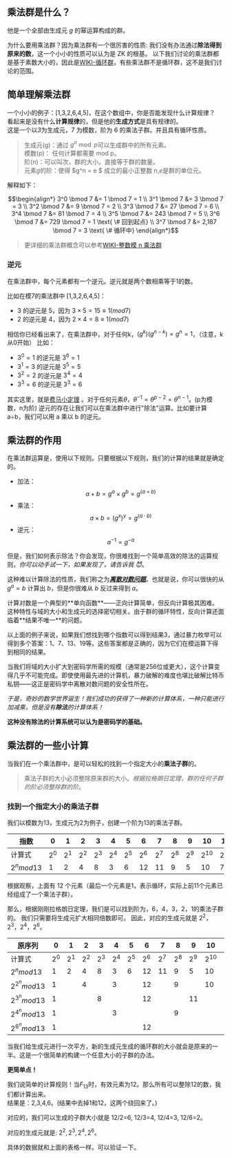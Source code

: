 
## 乘法群是什么？

他是一个全部由生成元 $g$ 的幂运算构成的群。

为什么要用乘法群？因为乘法群有一个很厉害的性质: 我们没有办法通过**除法得到原来的数**，这一个小小的性质可以认为是 ZK 的根基。
<Callout emoji="⚠️">
以下我们讨论的乘法群都是基于素数大小的，因此是[WIKI-循环群](https://zh.wikipedia.org/wiki/%E5%BE%AA%E7%92%B0%E7%BE%A4)，有些乘法群不是循环群，这不是我们讨论的范围。
</Callout>

## 简单理解乘法群

一个小小的例子：[1,3,2,6,4,5]，在这个数组中，你是否能发现什么计算规律？  
看起来是没有什么**计算规律**的，但是他的**生成方式**是具有规律的。  
这是一个以*3*为生成元，7 为模数，阶为 6 的乘法子群。并且具有循环性质。

> 生成元(g)：通过 $g^n \bmod p$可以生成群中的所有元素。  
> 模数(p)： 任何计算都需要 mod p。  
> 阶(n)：可以叫次，群的大小。直接等于群的数量。  
> 元素$g$的阶：使得 $g^n = e $ 成立的最小正整数 n,$e$是群的单位元。

解释如下：

```math
\begin{align*}
3^0 \bmod 7 &= 1 \bmod 7 = 1 \\
3^1 \bmod 7 &= 3 \bmod 7 = 3 \\
3^2 \bmod 7 &= 9 \bmod 7 = 2 \\
3^3 \bmod 7 &= 27 \bmod 7 = 6 \\
3^4 \bmod 7 &= 81 \bmod 7 = 4 \\
3^5 \bmod 7 &= 243 \bmod 7 = 5 \\
3^6 \bmod 7 &= 729 \bmod 7 = 1 \text{ \# 回到起点} \\
3^7 \bmod 7 &= 2,187 \bmod 7 = 3 \text{ \# 循环中}
\end{align*}
```

> 更详细的乘法群概念可以参考[WIKI-整数模 n 乘法群](https://zh.wikipedia.org/wiki/%E6%95%B4%E6%95%B0%E6%A8%A1n%E4%B9%98%E6%B3%95%E7%BE%A4)

### 逆元
在乘法群中，每个元素都有一个逆元。逆元就是两个数相乘等于1的数。

比如在模7的乘法群中 [1,3,2,6,4,5]：
- 3 的逆元是 5，因为 $3 \times 5 = 15 ≡ 1 (mod 7)$
- 2 的逆元是 4，因为 $2 \times 4 = 8 ≡ 1 (mod 7)$

相信你已经看出来了，在乘法群中，对于任何k，$(g^k)(g^{n-k}) = g^n = 1$，（注意，k从0开始）
比如：
- $3^0=1$ 的逆元是 $3^6=1$
- $3^1=3$ 的逆元是 $3^5=5$
- $3^2=2$ 的逆元是 $3^4=4$
- $3^3=6$ 的逆元是 $3^3=6$

其实这里，就是<u>费马小定理</u> 。对于任何元素$\theta$，$\theta^{-1} = \theta^{p-2} = \theta^{n-1}$。(p为模数，n为阶)
<Callout emoji="💡">
逆元的存在让我们可以在乘法群中进行"除法"运算。比如要计算 a÷b，我们可以用 a 乘以 b 的逆元。
</Callout>


## 乘法群的作用

在乘法群运算是，使用以下规则。只要根据以下规则，我们的计算的结果就是确定的。

- 加法： $$a+b = g^a \times g^b = g^{(a+b)}$$
- 乘法： $$a \times b = (g^x)^y = g^{(a \cdot b)}$$
- 逆元： $$a^{-1} = g^{-a}$$

但是，我们如何表示除法？你会发现，你很难找到一个简单高效的除法的运算规则，_你可以动手试一下，如果发现了，请告诉我 😈_。

这种难以计算除法的性质，我们称之为[**_离散对数问题_**](https://zh.wikipedia.org/wiki/%E7%A6%BB%E6%95%A3%E5%AF%B9%E6%95%B0)。也就是说，你可以很快的从 $g^a=b$ 计算出 $b$，但是你很难从 $b$ 反过来得到 $a$。

<Callout emoji="📒">
计算对数是一个典型的**单向函数**——正向计算简单，但反向计算极其困难。这种特性与域的大小和生成元的选择密切相关。由于群的循环特性，反向计算还面临着**结果不唯一**的问题。

以上面的例子来说，如果我们想找到哪个指数可以得到结果3，通过暴力枚举可以得到多个答案：1、7、13、19等。这些答案都是正确的，因为它们在模运算下得到相同的结果。

当我们将域的大小扩大到密码学所需的规模（通常是256位或更大），这个计算变得几乎不可能完成。即使使用最先进的计算机，暴力破解的难度也堪比破解比特币私钥——这正是密码学中离散对数问题的安全性所在。
</Callout>

_于是，奇妙的数学世界诞生！我们成功的获得了一种新的计算体系，一种只能进行加减乘，但是没有**除法**的计算体系！_

**这种没有除法的计算系统可以认为是密码学的基础。**

## 乘法群的一些小计算
当我们在一个乘法群中，是可以轻松的找到一个指定大小的**乘法子群**的。
>乘法子群的大小必须整除原来群的大小。_根据拉格朗日定理，群的任何子群的阶必须整除群的阶_。

### 找到一个指定大小的乘法子群
我们以模数为13，生成元为2为例子，创建一个阶为13的乘法子群。

| 指数 | 0 | 1 | 2 | 3 | 4 | 5 | 6 | 7 | 8 | 9 | 10 | 11 | 12 |
|-----|---|---|---|---|---|---|---|---|---|---|----|----|----| 
| 计算式 | $2^0$ | $2^1$ | $2^2$ | $2^3$ | $2^4$ | $2^5$ | $2^6$ | $2^7$ | $2^8$ | $2^9$ | $2^{10}$ | $2^{11}$ | $2^{12}$ |
|$2^n {mod} 13$ | 1 | 2 | 4 | 8 | 3 | 6 | 12 | 11 | 9 | 5 | 10 | 7 | 1 |

根据观察，上面有 12 个元素（最后一个元素是1，表示循环，实际上前11个元素已经组成了一个乘法子群）。

那么，根据刚刚拉格朗日定理，我们是可以找到阶为，6，4，3，2，1的乘法子群的。
我们只需要将生成元扩大相同倍数即可。
因此，对应的生成元就是 $2^2$，$2^3$，$2^4$，$2^6$。

| 原序列 | 0 | 1 | 2 | 3 | 4 | 5 | 6 | 7 | 8 | 9 | 10 | 11 | 12 |
|-----|---|---|---|---|---|---|---|---|---|---|----|----|----| 
| 计算式 | $2^0$ | $2^1$ | $2^2$ | $2^3$ | $2^4$ | $2^5$ | $2^6$ | $2^7$ | $2^8$ | $2^9$ | $2^{10}$ | $2^{11}$ | $2^{12}$ |
|$2^n {mod} 13$ | 1 | 2 | 4 | 8 | 3 | 6 | 12 | 11 | 9 | 5 | 10 | 7 | 1 |
|$2^{2^n} {mod} 13$ | 1 | |4| | 3 | | 12 | | 9 | | 10 | | 1 | |
|$2^{3^n} {mod} 13$ | 1 | | |8|   | | 12 | |   |11|   | | 1 | |
|$2^{4^n} {mod} 13$ | 1 | | | | 3 | |    | | 9 | |    | | 1 | |
|$2^{6^n} {mod} 13$ | 1 | || |  | | 12 | |  | |  | | 1 | |

当我们给生成元进行一次平方，新的生成元生成的循环群的大小就会是原来的一半。这是一个很简单的构建一个任意大小的子群的办法。

**更简单点！**

我们说简单的计算规则！当$F_{13}$时，有效元素为12。那么所有可以整除12的数，我们都计算出来。  
结果是：2,3,4,6。(结果中去掉1和12，这两个绕回来了。)

对应的，我们可以生成的子群大小就是 12/2=6, 12/3=4, 12/4=3, 12/6=2。

对应的生成元就是: $2^2,2^3,2^4,2^6$。

具体的数据就和上面的表格一样。可以验证一下。


